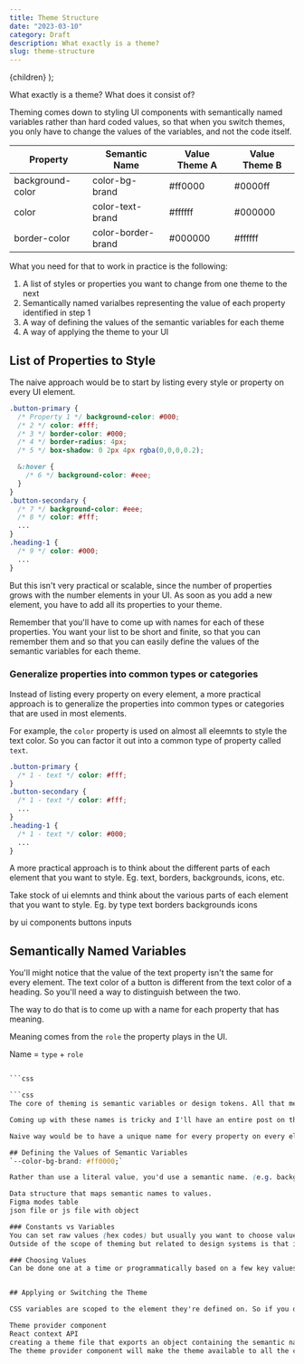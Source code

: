 ```yaml
---
title: Theme Structure
date: "2023-03-10"
category: Draft
description: What exactly is a theme?
slug: theme-structure
---
```


  <BlogPostLayout meta={meta}>{children}</BlogPostLayout>
);

What exactly is a theme? What does it consist of? 

Theming comes down to styling UI components with semantically named variables rather than hard coded values, so that when you switch themes, you only have to change the values of the variables, and not the code itself.

Property | Semantic Name | Value Theme A | Value Theme B
---------|---------------|--------------|--------------
background-color | color-bg-brand | #ff0000 | #0000ff
color | color-text-brand | #ffffff | #000000
border-color | color-border-brand | #000000 | #ffffff

What you need for that to work in practice is the following:
1. A list of styles or properties you want to change from one theme to the next
2. Semantically named varialbes representing the value of each property identified in step 1
3. A way of defining the values of the semantic variables for each theme
4. A way of applying the theme to your UI

## List of Properties to Style
The naive approach would be to start by listing every style or property on every UI element. 

```css
.button-primary {
  /* Property 1 */ background-color: #000; 
  /* 2 */ color: #fff; 
  /* 3 */ border-color: #000; 
  /* 4 */ border-radius: 4px;
  /* 5 */ box-shadow: 0 2px 4px rgba(0,0,0,0.2);

  &:hover {
    /* 6 */ background-color: #eee; 
  }
}
.button-secondary {
  /* 7 */ background-color: #eee; 
  /* 8 */ color: #fff; 
  ...
}
.heading-1 {
  /* 9 */ color: #000; 
  ...
}

```

But this isn't very practical or scalable, since the number of properties grows with the number elements in your UI. As soon as you add a new element, you have to add all its properties to your theme.

Remember that you'll have to come up with names for each of these properties. You want your list to be short and finite, so that you can remember them and so that you can easily define the values of the semantic variables for each theme.


### Generalize properties into common types or categories
Instead of listing every property on every element, a more practical approach is to generalize the properties into common types or categories that are used in most elements. 

For example, the `color` property is used on almost all eleemnts to style the text color. So you can factor it out into a common type of property called `text`. 

```css
.button-primary {
  /* 1 - text */ color: #fff; 
}
.button-secondary {
  /* 1 - text */ color: #fff; 
  ...
}
.heading-1 {
  /* 1 - text */ color: #000; 
  ...
}
```

A more practical approach is to think about the different parts of each element that you want to style.
Eg. text, borders, backgrounds, icons, etc.


Take stock of ui elemnts and think about the various parts of each element that you want to style.
Eg. 
by type 
text
borders
backgrounds
icons

by ui components
buttons
inputs


## Semantically Named Variables

You'll might notice that the value of the text property isn't the same for every element. The text color of a button is different from the text color of a heading. So you'll need a way to distinguish between the two.

The way to do that is to come up with a name for each property that has meaning. 

Meaning comes from the `role` the property plays in the UI. 

Name = `type` + `role`

```css

```css

```css
The core of theming is semantic variables or design tokens. All that means is instead of styling a property with a literal value (e.g. background-color: red) you'd come up with a name for that property that has meaning. (e.g. background-color: color-bg-brand)

Coming up with these names is tricky and I'll have an entire post on that. 

Naive way would be to have a unique name for every property on every element. This would work but it would be really difficult to manage and remember. Too many variables, names way too long and specific. 

## Defining the Values of Semantic Variables
`--color-bg-brand: #ff0000;`

Rather than use a literal value, you'd use a semantic name. (e.g. background-color: var(--color-bg-brand))

Data structure that maps semantic names to values.
Figma modes table
json file or js file with object

### Constants vs Variables
You can set raw values (hex codes) but usually you want to choose values from a predefined scale of values. (e.g. color-bg-brand: color-brand-500 that comes from a design system.()
Outside of the scope of theming but related to design systems is that ideally the values you're choosing come from a design system, so that you're not just making up values as you go along. A predefined scale of values that you can choose from, that are all designed to work together, and that were chosen because they serve a specific purpose, usually to do with how they create contrast (for hierarchy and accessibility), how they work together (for harmony and consistency), and the meaning they convey.

### Choosing Values
Can be done one at a time or programmatically based on a few key values. Eg. primary color, secondary color, etc.


## Applying or Switching the Theme

CSS variables are scoped to the element they're defined on. So if you define a variable on the body element, it will be available to all the elements in the body. If you define a variable on a button, it will only be available to that button and its children.

Theme provider component
React context API
creating a theme file that exports an object containing the semantic names and their values. The theme file is then imported into the theme provider component.
The theme provider component will make the theme available to all the components in your application via React's context API.
